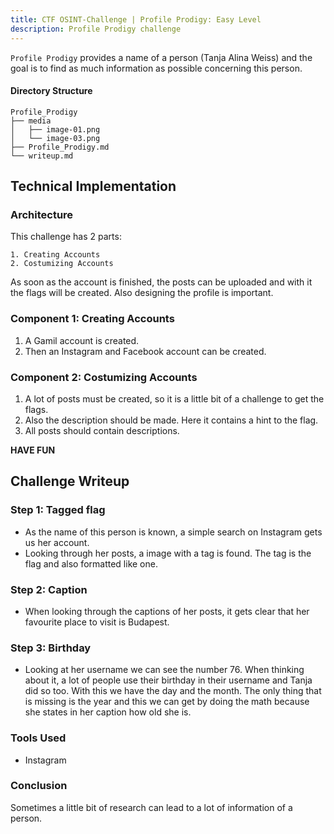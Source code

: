 ```yaml
---
title: CTF OSINT-Challenge | Profile Prodigy: Easy Level
description: Profile Prodigy challenge
---
```

`Profile Prodigy` provides a name of a person (Tanja Alina Weiss) and the goal is to find as much information as possible concerning this person.

#### Directory Structure

```
Profile_Prodigy
├── media
│   ├── image-01.png
│   └── image-03.png
├── Profile_Prodigy.md
└── writeup.md
```

## Technical Implementation

### Architecture

This challenge has 2 parts:

    1. Creating Accounts
    2. Costumizing Accounts

As soon as the account is finished, the posts can be uploaded and with it the flags will be created. Also designing the profile is important.

### Component 1: Creating Accounts

1. A Gamil account is created.
2. Then an Instagram and Facebook account can be created.

### Component 2: Costumizing Accounts

1. A lot of posts must be created, so it is a little bit of a challenge to get the flags.
2. Also the description should be made. Here it contains a hint to the flag.
3. All posts should contain descriptions.

**HAVE FUN**

## Challenge Writeup

### Step 1: Tagged flag

- As the name of this person is known, a simple search on Instagram gets us her account.
- Looking through her posts, a image with a tag is found. The tag is the flag and also formatted like one.

### Step 2: Caption

-  When looking through the captions of her posts, it gets clear that her favourite place to visit is Budapest.

### Step 3: Birthday

- Looking at her username we can see the number 76. When thinking about it, a lot of people use their birthday in their username and Tanja did so too. With this we have the day and the month. The only thing that is missing is the year and this we can get by doing the math because she states in her caption how old she is.

### Tools Used

* Instagram

### Conclusion
Sometimes a little bit of research can lead to a lot of information of a person.